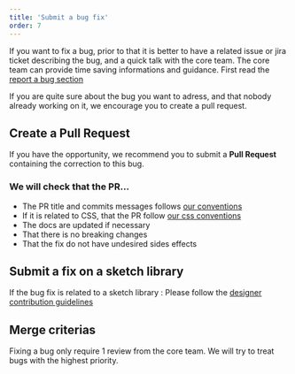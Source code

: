 ```yaml
---
title: 'Submit a bug fix'
order: 7
---
```


If you want to fix a bug, prior to that it is better to have a related issue or jira ticket describing the bug, and a quick talk with the core team.
The core team can provide time saving informations and guidance.
First read the [report a bug section](/Contributing/ReportBug)

If you are quite sure about the bug you want to adress, and that nobody already working on it, we encourage you to create a pull request.

## Create a Pull Request

If you have the opportunity, we recommend you to submit a **Pull Request** containing the correction to this bug.

### We will check that the PR…

- The PR title and commits messages follows [our conventions](/Contributing/Prerequisite/GitConventions/)
- If it is related to CSS, that the PR follow [our css conventions](/Contributing/Prerequisite/CSSConventions/)
- The docs are updated if necessary
- That there is no breaking changes
- That the fix do not have undesired sides effects

## Submit a fix on a sketch library

If the bug fix is related to a sketch library :
Please follow the [designer contribution guidelines](/Contributing/SubmitChanges/DesignToolsConventions/)

## Merge criterias

Fixing a bug only require 1 review from the core team.
We will try to treat bugs with the highest priority.
